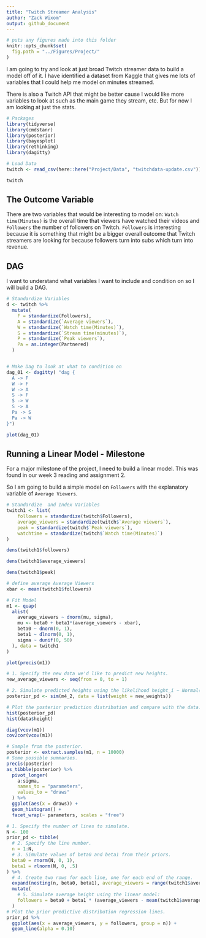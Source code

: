 ```yaml
---
title: "Twitch Streamer Analysis"
author: "Zack Wixom"
output: github_document
---
```


```r
# puts any figures made into this folder
knitr::opts_chunk$set(
  fig.path = "../Figures/Project/"
)
```


I am going to try and look at just broad Twitch streamer data to build a model off of it. I have identified a dataset from Kaggle that gives me lots of variables that I could help me model on minutes streamed. 

There is also a Twitch API that might be better cause I would like more variables to look at such as the main game they stream, etc. But for now I am looking at just the stats.

```r
# Packages
library(tidyverse)
library(cmdstanr)
library(posterior)
library(bayesplot)
library(rethinking)
library(dagitty)

# Load Data
twitch <- read_csv(here::here("Project/Data", "twitchdata-update.csv"))

twitch

```

## The Outcome Variable

There are two variables that would be interesting to model on: `Watch time(Minutes)` is the overall time that viewers have watched their videos and `Followers` the number of followers on Twitch. `Followers` is interesting because it is something that might be a bigger overall outcome that Twitch streamers are looking for because followers turn into subs which turn into revenue.

## DAG

I want to understand what variables I want to include and condition on so I will build a DAG.

```r
# Standardize Variables
d <- twitch %>% 
  mutate(
    F = standardize(Followers),
    A = standardize(`Average viewers`),
    W = standardize(`Watch time(Minutes)`),
    S = standardize(`Stream time(minutes)`),
    P = standardize(`Peak viewers`),
    Pa = as.integer(Partnered)
  )


# Make Dag to look at what to condition on
dag_01 <- dagitty( "dag {
  A -> F
  W -> F
  W -> A
  S -> F
  S -> W
  S -> A
  Pa -> S
  Pa -> W
}")

plot(dag_01)


```


## Running a Linear Model - Milestone 

For a major milestone of the project, I need to build a linear model. This was found in our week 3 reading and assignment 2. 

So I am going to build a simple model on `Followers` with the explanatory variable of `Average Viewers`. 

```r
# Standardize  and Index Variables
twitch1 <- list(
    followers = standardize(twitch$Followers),
    average_viewers = standardize(twitch$`Average viewers`),
    peak = standardize(twitch$`Peak viewers`),
    watchtime = standardize(twitch$`Watch time(Minutes)`)
)

dens(twitch1$followers)

dens(twitch1$average_viewers)

dens(twitch1$peak)

```


```r
# define average Average Viewers
xbar <- mean(twitch1$followers)

# Fit Model
m1 <- quap(
  alist(
    average_viewers ~ dnorm(mu, sigma),
    mu <- beta0 + beta1*(average_viewers - xbar),
    beta0 ~ dnorm(0, 1),
    beta1 ~ dlnorm(0, 1),
    sigma ~ dunif(0, 50)
  ), data = twitch1
)

plot(precis(m1))

```

```r
# 1. Specify the new data we'd like to predict new heights.
new_average_viewers <- seq(from = 0, to = 1)

# 2. Simulate predicted heights using the likelihood height_i ∼ Normal(mu_i, sigma).
posterior_pd <- sim(m4_2, data = list(weight = new_weights))

# Plot the posterior prediction distribution and compare with the data.
hist(posterior_pd)
hist(data$height)
```



```r
diag(vcov(m1))
cov2cor(vcov(m1))
```
```r
# Sample from the posterior.
posterior <- extract.samples(m1, n = 10000)
# Some possible summaries.
precis(posterior)
as_tibble(posterior) %>% 
  pivot_longer(
    a:sigma, 
    names_to = "parameters", 
    values_to = "draws"
  ) %>% 
  ggplot(aes(x = draws)) +
  geom_histogram() +
  facet_wrap(~ parameters, scales = "free")

```



```r
# 1. Specify the number of lines to simulate.
N <- 100
prior_pd <- tibble(
  # 2. Specify the line number.
  n = 1:N,
  # 3. Simulate values of beta0 and beta1 from their priors.
  beta0 = rnorm(N, 0, 1),
  beta1 = rlnorm(N, 0, .5)   
) %>%
  # 4. Create two rows for each line, one for each end of the range.
  expand(nesting(n, beta0, beta1), average_viewers = range(twitch1$average_viewers)) %>% 
  mutate(
    # 5. Simulate average height using the linear model:
    followers = beta0 + beta1 * (average_viewers - mean(twitch1$average_viewers)),
  )
# Plot the prior predictive distribution regression lines.
prior_pd %>% 
  ggplot(aes(x = average_viewers, y = followers, group = n)) +
  geom_line(alpha = 0.10)
```




